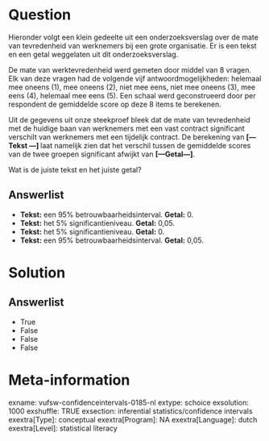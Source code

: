 Question
========
Hieronder volgt een klein gedeelte uit een onderzoeksverslag over de
mate van tevredenheid van werknemers bij een grote organisatie. Er is
een tekst en een getal weggelaten uit dit onderzoeksverslag.    
  
De mate van werktevredenheid werd gemeten door middel van 8 vragen. Elk
van deze vragen had de volgende vijf antwoordmogelijkheden: helemaal mee
oneens (1), mee oneens (2), niet mee eens, niet mee oneens (3), mee eens
(4), helemaal mee eens (5). Een schaal werd geconstrueerd door per
respondent de gemiddelde score op deze 8 items te berekenen.  
  
Uit de gegevens uit onze steekproef bleek dat de mate van tevredenheid
met de huidige baan van werknemers met een vast contract significant
verschilt van werknemers met een tijdelijk contract. De berekening van
**\[---Tekst ---\] **laat namelijk zien dat het verschil tussen de
gemiddelde scores van de twee groepen significant afwijkt van
**\[---Getal---\]**.  
  
Wat is de juiste tekst en het juiste getal?

Answerlist
----------
* **Tekst:** een 95% betrouwbaarheidsinterval. **Getal:** 0.
* **Tekst:** het 5% significantieniveau. **Getal:** 0,05.
* **Tekst:** het 5% significantieniveau. **Getal:** 0.
* **Tekst:** een 95% betrouwbaarheidsinterval. **Getal:** 0,05.

Solution
========











Answerlist
----------
* True
* False
* False
* False

Meta-information
================
exname: vufsw-confidenceintervals-0185-nl
extype: schoice
exsolution: 1000
exshuffle: TRUE
exsection: inferential statistics/confidence intervals
exextra[Type]: conceptual
exextra[Program]: NA
exextra[Language]: dutch
exextra[Level]: statistical literacy

